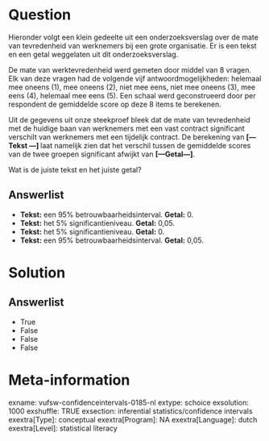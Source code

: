 Question
========
Hieronder volgt een klein gedeelte uit een onderzoeksverslag over de
mate van tevredenheid van werknemers bij een grote organisatie. Er is
een tekst en een getal weggelaten uit dit onderzoeksverslag.    
  
De mate van werktevredenheid werd gemeten door middel van 8 vragen. Elk
van deze vragen had de volgende vijf antwoordmogelijkheden: helemaal mee
oneens (1), mee oneens (2), niet mee eens, niet mee oneens (3), mee eens
(4), helemaal mee eens (5). Een schaal werd geconstrueerd door per
respondent de gemiddelde score op deze 8 items te berekenen.  
  
Uit de gegevens uit onze steekproef bleek dat de mate van tevredenheid
met de huidige baan van werknemers met een vast contract significant
verschilt van werknemers met een tijdelijk contract. De berekening van
**\[---Tekst ---\] **laat namelijk zien dat het verschil tussen de
gemiddelde scores van de twee groepen significant afwijkt van
**\[---Getal---\]**.  
  
Wat is de juiste tekst en het juiste getal?

Answerlist
----------
* **Tekst:** een 95% betrouwbaarheidsinterval. **Getal:** 0.
* **Tekst:** het 5% significantieniveau. **Getal:** 0,05.
* **Tekst:** het 5% significantieniveau. **Getal:** 0.
* **Tekst:** een 95% betrouwbaarheidsinterval. **Getal:** 0,05.

Solution
========











Answerlist
----------
* True
* False
* False
* False

Meta-information
================
exname: vufsw-confidenceintervals-0185-nl
extype: schoice
exsolution: 1000
exshuffle: TRUE
exsection: inferential statistics/confidence intervals
exextra[Type]: conceptual
exextra[Program]: NA
exextra[Language]: dutch
exextra[Level]: statistical literacy

